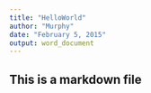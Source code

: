 ```yaml
---
title: "HelloWorld"
author: "Murphy"
date: "February 5, 2015"
output: word_document
---
```


## This is a markdown file